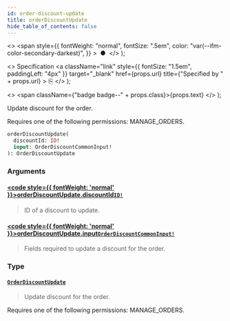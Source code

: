 ```yaml
---
id: order-discount-update
title: orderDiscountUpdate
hide_table_of_contents: false
---
```


  <>
    <span
      style={{
        fontWeight: "normal",
        fontSize: ".5em",
        color: "var(--ifm-color-secondary-darkest)",
      }}
    >
      &nbsp;●&nbsp;
    </span>
  </>
);

  <>
    Specification
    <a
      className="link"
      style={{ fontSize: "1.5em", paddingLeft: "4px" }}
      target="\_blank"
      href={props.url}
      title={"Specified by " + props.url}
    >
      ⎘
    </a>
  </>
);

  <>
    <span className={"badge badge--" + props.class}>{props.text}</span>
  </>
);

Update discount for the order.

Requires one of the following permissions: MANAGE_ORDERS.

```graphql
orderDiscountUpdate(
  discountId: ID!
  input: OrderDiscountCommonInput!
): OrderDiscountUpdate
```

### Arguments

#### [<code style={{ fontWeight: 'normal' }}>orderDiscountUpdate.<b>discountId</b></code>](#)<Bullet />[`ID!`](../../api-reference/scalars/id) <Badge class="secondary" text="non-null"/> <Badge class="secondary" text="scalar"/>

> ID of a discount to update.

#### [<code style={{ fontWeight: 'normal' }}>orderDiscountUpdate.<b>input</b></code>](#)<Bullet />[`OrderDiscountCommonInput!`](../../api-reference/inputs/order-discount-common-input) <Badge class="secondary" text="non-null"/> <Badge class="secondary" text="input"/>

> Fields required to update a discount for the order.

### Type

#### [`OrderDiscountUpdate`](../../api-reference/objects/order-discount-update) <Badge class="secondary" text="object"/>

> Update discount for the order.

Requires one of the following permissions: MANAGE_ORDERS.

>
